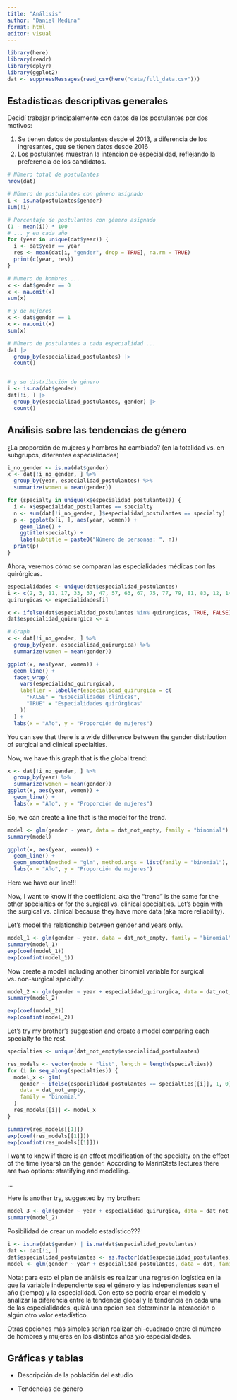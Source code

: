 ```yaml
---
title: "Análisis"
author: "Daniel Medina"
format: html
editor: visual
---
```


```r
library(here)
library(readr)
library(dplyr)
library(ggplot2)
dat <- suppressMessages(read_csv(here("data/full_data.csv")))
```

## Estadísticas descriptivas generales

Decidí trabajar principalemente con datos de los postulantes por dos motivos:

1.  Se tienen datos de postulantes desde el 2013, a diferencia de los ingresantes, que se tienen datos desde 2016
2.  Los postulantes muestran la intención de especialidad, reflejando la preferencia de los candidatos.

```r
# Número total de postulantes
nrow(dat)

# Número de postulantes con género asignado
i <- is.na(postulantes$gender)
sum(!i)

# Porcentaje de postulantes con género asignado
(1 - mean(i)) * 100
# ... y en cada año
for (year in unique(dat$year)) {
  i <- dat$year == year
  res <- mean(dat[i, "gender", drop = TRUE], na.rm = TRUE)
  print(c(year, res))
}

# Numero de hombres ...
x <- dat$gender == 0
x <- na.omit(x)
sum(x)

# y de mujeres
x <- dat$gender == 1
x <- na.omit(x)
sum(x)

# Número de postulantes a cada especialidad ...
dat |>
  group_by(especialidad_postulantes) |>
  count()


# y su distribución de género
i <- is.na(dat$gender)
dat[!i, ] |>
  group_by(especialidad_postulantes, gender) |>
  count()
```

## Análisis sobre las tendencias de género

¿La proporción de mujeres y hombres ha cambiado? (en la totalidad vs. en subgrupos, diferentes especialidades)

```r
i_no_gender <- is.na(dat$gender)
x <- dat[!i_no_gender, ] %>%
  group_by(year, especialidad_postulantes) %>%
  summarize(women = mean(gender))
```

```r
for (specialty in unique(x$especialidad_postulantes)) {
  i <- x$especialidad_postulantes == specialty
  n <- sum(dat[!i_no_gender, ]$especialidad_postulantes == specialty)
  p <- ggplot(x[i, ], aes(year, women)) +
    geom_line() +
    ggtitle(specialty) +
    labs(subtitle = paste0("Número de personas: ", n))
  print(p)
}
```

Ahora, veremos cómo se comparan las especialidades médicas con las quirúrgicas.

```r
especialidades <- unique(dat$especialidad_postulantes)
i <- c(2, 3, 11, 17, 33, 37, 47, 57, 63, 67, 75, 77, 79, 81, 83, 12, 14, 16, 22, 24, 36, 46, 56, 58, 64, 74, 76, 78, 80)
quirurgicas <- especialidades[i]

x <- ifelse(dat$especialidad_postulantes %in% quirurgicas, TRUE, FALSE)
dat$especialidad_quirurgica <- x

# Graph
x <- dat[!i_no_gender, ] %>%
  group_by(year, especialidad_quirurgica) %>%
  summarize(women = mean(gender))

ggplot(x, aes(year, women)) +
  geom_line() +
  facet_wrap(
    vars(especialidad_quirurgica),
    labeller = labeller(especialidad_quirurgica = c(
      "FALSE" = "Especialidades clínicas",
      "TRUE" = "Especialidades quirúrgicas"
    ))
  ) +
  labs(x = "Año", y = "Proporción de mujeres")
```

You can see that there is a wide difference between the gender distribution of surgical and clinical specialties.

Now, we have this graph that is the global trend:

```r
x <- dat[!i_no_gender, ] %>%
  group_by(year) %>%
  summarize(women = mean(gender))
ggplot(x, aes(year, women)) +
  geom_line() +
  labs(x = "Año", y = "Proporción de mujeres")
```

So, we can create a line that is the model for the trend.

```r
model <- glm(gender ~ year, data = dat_not_empty, family = "binomial")
summary(model)

ggplot(x, aes(year, women)) +
  geom_line() +
  geom_smooth(method = "glm", method.args = list(family = "binomial"), se = FALSE, color = "blue") +
  labs(x = "Año", y = "Proporción de mujeres")
```

Here we have our line!!!

Now, I want to know if the coefficient, aka the "trend" is the same for the other specialties or for the surgical vs. clinical specialties. Let's begin with the surgical vs. clinical because they have more data (aka more reliability).

Let's model the relationship between gender and years only.

```r
model_1 <- glm(gender ~ year, data = dat_not_empty, family = "binomial")
summary(model_1)
exp(coef(model_1))
exp(confint(model_1))
```

Now create a model including another binomial variable for surgical vs. non-surgical specialty.

```r
model_2 <- glm(gender ~ year + especialidad_quirurgica, data = dat_not_empty, family = "binomial")
summary(model_2)

exp(coef(model_2))
exp(confint(model_2))
```

Let's try my brother's suggestion and create a model comparing each specialty to the rest.

```r
specialties <- unique(dat_not_empty$especialidad_postulantes)

res_models <- vector(mode = "list", length = length(specialties))
for (i in seq_along(specialties)) {
  model_x <- glm(
    gender ~ ifelse(especialidad_postulantes == specialties[[i]], 1, 0) + year,
    data = dat_not_empty,
    family = "binomial"
  )
  res_models[[i]] <- model_x
}

summary(res_models[[1]])
exp(coef(res_models[[1]]))
exp(confint(res_models[[1]]))
```

I want to know if there is an effect modification of the specialty on the effect of the time (years) on the gender. According to MarinStats lectures there are two options: stratifying and modelling.

...

Here is another try, suggested by my brother:

```r
model_3 <- glm(gender ~ year + especialidad_quirurgica, data = dat_not_empty, family = "binomial")
summary(model_2)
```

Posibilidad de crear un modelo estadístico???

```r
i <- is.na(dat$gender) | is.na(dat$especialidad_postulantes)
dat <- dat[!i, ]
dat$especialidad_postulantes <- as.factor(dat$especialidad_postulantes)
model <- glm(gender ~ year + especialidad_postulantes, data = dat, family = "binomial")
```

Nota: para esto el plan de análisis es realizar una regresión logística en la que la variable independiente sea el género y las independientes sean el año (tiempo) y la especialidad. Con esto se podría crear el modelo y analizar la diferencia entre la tendencia global y la tendencia en cada una de las especialidades, quizá una opción sea determinar la interacción o algún otro valor estadístico.

Otras opciones más simples serían realizar chi-cuadrado entre el número de hombres y mujeres en los distintos años y/o especialidades.

## Gráficas y tablas

-   Descripción de la población del estudio

-   Tendencias de género
